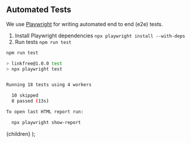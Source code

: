 
## Automated Tests

We use [Playwright](http://playwright.dev) for writing automated end to end (e2e) tests.

1. Install Playwright dependencies `npx playwright install --with-deps`
1. Run tests `npm run test`

```bash
npm run test

> linkfree@1.0.0 test
> npx playwright test


Running 18 tests using 4 workers

  10 skipped
  8 passed (13s)

To open last HTML report run:

  npx playwright show-report
```

  <DocsLayout title="LinkFree Automated Tests Documentation">
    {children}
  </DocsLayout>
);
